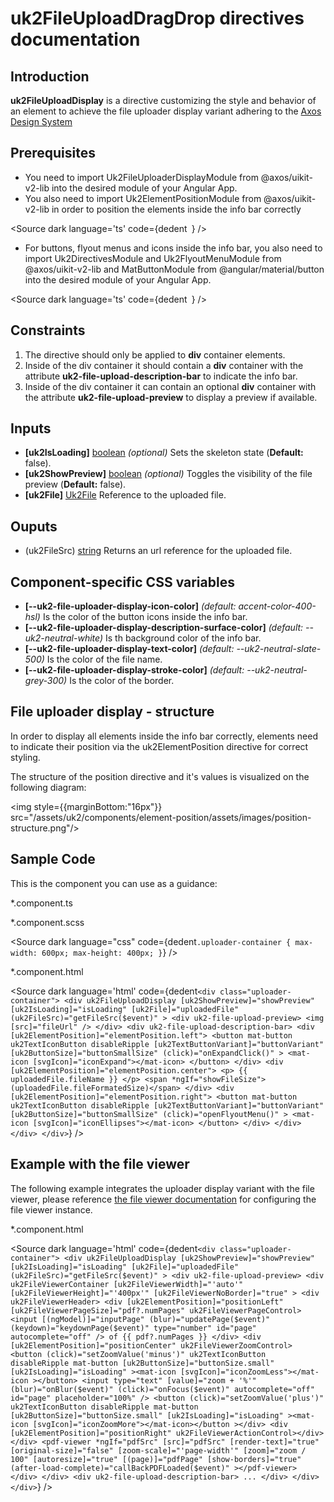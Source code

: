 
# uk2FileUploadDragDrop directives documentation

## Introduction

<p><strong>uk2FileUploadDisplay</strong> is a directive customizing the style and behavior of an element to achieve the file uploader display variant adhering to the  <a target="_blank" href='https://www.figma.com/design/xNJe50LNYYGhQ1Q1C3zs4b/%F0%9F%91%B7%E2%80%8D%E2%99%82%EF%B8%8F---framework-core---angular---web-2.0?node-id=5735-2550&node-type=canvas&m=dev'>Axos Design System</a></p>

## Prerequisites
- You need to import Uk2FileUploaderDisplayModule from @axos/uikit-v2-lib into the desired module of your Angular App.
- You also need to import Uk2ElementPositionModule from @axos/uikit-v2-lib in order to position the elements inside the info bar correctly

<Source
    dark
    language='ts'
    code={dedent`
  `}
  />

- For buttons, flyout menus and icons inside the info bar, you also need to import Uk2DirectivesModule and Uk2FlyoutMenuModule from @axos/uikit-v2-lib and MatButtonModule from @angular/material/button into the desired module of your Angular App.

<Source
  dark
  language='ts'
  code={dedent`
  `}
/>


## Constraints
<ol>
  <li>The directive should only be applied to <strong>div</strong> container elements.</li>
  <li>Inside of the div container it should contain a <strong>div</strong> container with the attribute <strong>uk2-file-upload-description-bar</strong> to indicate the info bar.</li>
  <li>Inside of the div container it can contain an optional <strong>div</strong> container with the attribute <strong>uk2-file-upload-preview</strong> to display a preview if available.</li>
</ol>

## Inputs

<ul>
  <li><strong>[uk2IsLoading]</strong> <u>boolean</u> <i>(optional)</i> Sets the skeleton state (<strong>Default:</strong> false).</li>
  <li><strong>[uk2ShowPreview]</strong> <u>boolean</u> <i>(optional)</i> Toggles the visibility of the file preview (<strong>Default:</strong> false).</li>
  <li><strong>[uk2File]</strong> <u>Uk2File</u> Reference to the uploaded file.</li>
</ul>

## Ouputs

<ul>
  <li>(uk2FileSrc) <u>string</u> Returns an url reference for the uploaded file.</li>
</ul>

## Component-specific CSS variables

<ul>
  <li><strong>[--uk2-file-uploader-display-icon-color]</strong> <i>(default: accent-color-400-hsl)</i> Is the color of the button icons inside the info bar.</li>
  <li><strong>[--uk2-file-uploader-display-description-surface-color]</strong> <i>(default: --uk2-neutral-white)</i> Is th background color of the info bar.</li>
  <li><strong>[--uk2-file-uploader-display-text-color]</strong> <i>(default: --uk2-neutral-slate-500)</i> Is the color of the file name.</li>
  <li><strong>[--uk2-file-uploader-display-stroke-color]</strong> <i>(default: --uk2-neutral-grey-300)</i> Is the color of the border.</li>
</ul>

## File uploader display - structure
<p>In order to display all elements inside the info bar correctly, elements need to indicate their position via the uk2ElementPosition directive for correct styling.</p>
<p>The structure of the position directive and it's values is visualized on the following diagram:</p>

<img style={{marginBottom:"16px"}} src="/assets/uk2/components/element-position/assets/images/position-structure.png"/>

## Sample Code
<p>This is the component you can use as a guidance:</p>

<p>*.component.ts</p>
<Source
  dark
  language="ts"
  code={dedent`
    @Component({
      ...
    })
    export class UploaderDisplayComponentReference {
      ...
      showPreview = false;
      isLoading = false;
      uploadedFile: Uk2File = {...} //File instance
      elementPosition = Uk2ElementPositionEnum;
      \r
      buttonSmallSize = Uk2ButtonSizeEnum.small;
      buttonVariant = Uk2TextButtonVariant.button;
      \r
      constructor(private sanitizer: DomSanitizer) { }
      \r
      getFileSrc(fileUrl: string) {
        this.fileUrl = this.sanitizer.bypassSecurityTrustUrl(fileUrl);
      }
      ...
    }
  `}
/>

<p>*.component.scss</p>

<Source
  dark
  language="css"
  code={dedent`
    .uploader-container {
      max-width: 600px;
      max-height: 400px;
    }
  `}
/>

<p>*.component.html</p>

<Source
  dark
  language='html'
  code={dedent`
    <div class="uploader-container">
      <div
        uk2FileUploadDisplay
        [uk2ShowPreview]="showPreview"
        [uk2IsLoading]="isLoading"
        [uk2File]="uploadedFile"
        (uk2FileSrc)="getFileSrc($event)"
      >
        <div uk2-file-upload-preview>
          <img [src]="fileUrl" />
        </div>
        <div uk2-file-upload-description-bar>
          <div [uk2ElementPosition]="elementPosition.left">
            <button
              mat-button
              uk2TextIconButton
              disableRipple
              [uk2TextButtonVariant]="buttonVariant"
              [uk2ButtonSize]="buttonSmallSize"
              (click)="onExpandClick()"
            >
              <mat-icon [svgIcon]="iconExpand"></mat-icon>
            </button>
          </div>
          <div [uk2ElementPosition]="elementPosition.center">
            <p> {{ uploadedFile.fileName }} </p>
            <span *ngIf="showFileSize"> (uploadedFile.fileFormatedSize)</span>
          </div>
          <div [uk2ElementPosition]="elementPosition.right">
            <button
              mat-button
              uk2TextIconButton
              disableRipple
              [uk2TextButtonVariant]="buttonVariant"
              [uk2ButtonSize]="buttonSmallSize"
              (click)="openFlyoutMenu()"
            >
              <mat-icon [svgIcon]="iconEllipses"></mat-icon>
            </button>
          </div>
        </div>
      </div>
    </div>
  `}
/>

## Example with the file viewer
<p>The following example integrates the uploader display variant with the file viewer, please reference <a href="../?path=/docs/components-file-viewer--basic-usage" target="_blank">the file viewer documentation</a> for configuring the file viewer instance.</p>

<p>*.component.html</p>

<Source
  dark
  language='html'
  code={dedent`
    <div class="uploader-container">
      <div
        uk2FileUploadDisplay
        [uk2ShowPreview]="showPreview"
        [uk2IsLoading]="isLoading"
        [uk2File]="uploadedFile"
        (uk2FileSrc)="getFileSrc($event)"
      >
        <div uk2-file-upload-preview>
          <div
            uk2FileViewerContainer
            [uk2FileViewerWidth]="'auto'"
            [uk2FileViewerHeight]="'400px'"
            [uk2FileViewerNoBorder]="true"
          >
            <div uk2FileViewerHeader>
              <div [uk2ElementPosition]="positionLeft" [uk2FileViewerPageSize]="pdf?.numPages" uk2FileViewerPageControl>
                <input
                  [(ngModel)]="inputPage"
                  (blur)="updatePage($event)"
                  (keydown)="keydownPage($event)"
                  type="number"
                  id="page"
                  autocomplete="off"
                />
                of {{ pdf?.numPages }}
              </div>
              <div [uk2ElementPosition]="positionCenter" uk2FileViewerZoomControl>
                <button
                  (click)="setZoomValue('minus')"
                  uk2TextIconButton
                  disableRipple
                  mat-button
                  [uk2ButtonSize]="buttonSize.small"
                  [uk2IsLoading]="isLoading"
                  ><mat-icon [svgIcon]="iconZoomLess"></mat-icon
                ></button>
                <input
                  type="text"
                  [value]="zoom + '%'"
                  (blur)="onBlur($event)"
                  (click)="onFocus($event)"
                  autocomplete="off"
                  id="page"
                  placeholder="100%" />
                <button
                  (click)="setZoomValue('plus')"
                  uk2TextIconButton
                  disableRipple
                  mat-button
                  [uk2ButtonSize]="buttonSize.small"
                  [uk2IsLoading]="isLoading"
                  ><mat-icon [svgIcon]="iconZoomMore"></mat-icon></button
              ></div>
              <div [uk2ElementPosition]="positionRight" uk2FileViewerActionControl></div>
            </div>
            <pdf-viewer
              *ngIf="pdfSrc"
              [src]="pdfSrc"
              [render-text]="true"
              [original-size]="false"
              [zoom-scale]="'page-width'"
              [zoom]="zoom / 100"
              [autoresize]="true"
              [(page)]="pdfPage"
              [show-borders]="true"
              (after-load-complete)="callBackPDFLoaded($event)"
            ></pdf-viewer>
          </div>
        </div>
        <div uk2-file-upload-description-bar>
          ...
        </div>
      </div>
    </div>
  `}
/>
